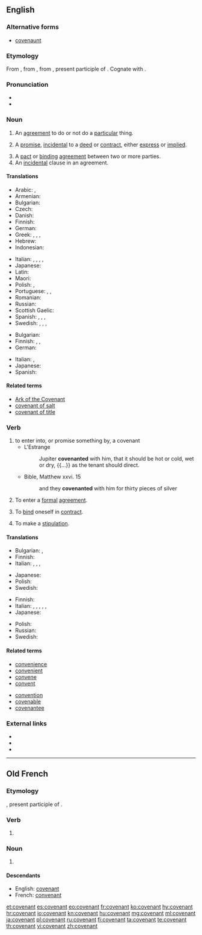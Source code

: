 ==English==
{{wikipedia}}

===Alternative forms===
* [[covenaunt]] {{qualifier|obsolete}}

===Etymology===
From {{etyl|enm|en}}, from {{etyl|fro|en}} {{term|lang=fro|covenant||agreement}}, from {{etyl|la|en}} {{term|lang=la|conveniens||agreeing, [[agreeable]], suitable, convenient}}, present participle of {{m|la|conveniō||to agree}}. Cognate with {{term|convenient|lang=en}}.

===Pronunciation===
* {{IPA|/ˈkʌv.ən.ənt/|lang=en}}
* {{audio|en-us-covenant.ogg|Audio (US)|lang=en}}

===Noun===
{{en-noun}}

# {{context|legal|lang=en}} An [[agreement]] to do or not do a [[particular]] thing.
# {{context|legal|lang=en}} A [[promise]], [[incidental]] to a [[deed]] or [[contract]], either [[express]] or [[implied]].
# A [[pact]] or [[binding]] [[agreement]] between two or more parties.
# An [[incidental]] clause in an agreement.

====Translations====
{{trans-top|binding agreement}}
* Arabic: {{t|ar|ميثاق|m|sc=Arab}}, {{t|ar|عهد|m|sc=Arab}}
* Armenian: {{t|hy|ուխտ|tr=uxt}}
* Bulgarian: {{t+|bg|договор|m}}
* Czech: {{t+|cs|dohoda|f}}
* Danish: {{t|da|pagt}}
* Finnish: {{t|fi|sitoumus}}
* German: {{t+|de|Zusage}}
* Greek: {{t+|el|συμφωνία|f|sc=Grek}}, {{t+|el|σύμφωνο|n|sc=Grek}}, {{t+|el|συνθήκη|f|sc=Grek}}, {{t+|el|σύμβαση|f|sc=Grek}}
* Hebrew: {{t+|he|ברית|f|tr=brit}}
* Indonesian: {{t+|id|perjanjian}}
{{trans-mid}}
* Italian: {{t+|it|patto|m}}, {{t|it|accordo solenne|m}}, {{t+|it|contratto|m}}, {{t+|it|convenzione|f}}, {{t+|it|alleanza|f}}
* Japanese: {{t+|ja|誓約|tr=seiyaku|sc=Jpan}}
* Latin: {{t|la|pactiō|f}}
* Maori: {{t|mi|kawenata}}
* Polish: {{t+|pl|ugoda|f}}, {{t+|pl|umowa|f}}
* Portuguese: {{t+|pt|pacto|m}}, {{t+|pt|contrato|m}}, {{t+|pt|promessa|f}}
* Romanian: {{t+|ro|legământ}}
* Russian: {{t+|ru|договор|m|tr=dogovór}}
* Scottish Gaelic: {{t|gd|cùmhnant|m}}
* Spanish: {{t+|es|convenio|m}}, {{t+|es|contrato|m}}, {{t+|es|alianza|f}}, {{t+|es|pacto|m}}
* Swedish: {{t+|sv|pakt|c}}, {{t+|sv|överenskommelse|c}}, {{t+|sv|förbund|n}}, {{t+|sv|avtal|n}}
{{trans-bottom}}

{{trans-top|incidental clause}}
* Bulgarian: {{t+|bg|спогодба|f}}
* Finnish: {{t+|fi|ehto}}, {{t|fi|sopimusehto}}, {{t+|fi|sopimusvakuus}}
* German: {{t+|de|Zusage}}
{{trans-mid}}
* Italian: {{t|it|clausola accessoria|f}}, {{t|it|clausola secondaria|f}}
* Japanese: {{t|ja|特約|tr=tokuyaku|sc=Jpan}}
* Spanish: {{t+|es|cláusula|f}}
{{trans-bottom}}

====Related terms====
* [[Ark of the Covenant]]
* [[covenant of salt]]
* [[covenant of title]]

===Verb===
{{en-verb}}

# to enter into, or promise something by, a covenant
#* L'Estrange
#*: Jupiter '''covenanted''' with him, that it should be hot or cold, wet or dry, {{...}} as the tenant should direct.
#* Bible, Matthew xxvi. 15
#*: and they '''covenanted''' with him for thirty pieces of silver
# {{context|legal|lang=en}} To enter a [[formal]] [[agreement]].
# {{context|legal|lang=en}} To [[bind]] oneself in [[contract]].
# {{context|legal|lang=en}} To make a [[stipulation]].

====Translations====
{{trans-top|to enter into a covenant}}
* Bulgarian: {{t|bg|споразумявам се}}, {{t|bg|договарям се}}
* Finnish: {{t+|fi|sitoutua}}
* Italian: {{t+|it|accordarsi}}, {{t+|it|impegnarsi}}, {{t|it|convenzionarsi}}, {{t|it|allearsi}}
{{trans-mid}}
* Japanese: {{t|ja|約束する|tr=yakusokusuru|sc=Jpan}}
* Polish: {{t+|pl|umówić się}}
* Swedish: {{t+|sv|avtala}}
{{trans-bottom}}

{{trans-top|to enter a formal agreement}}
* Finnish: {{t+|fi|sitoutua}}
* Italian: {{t+|it|stipulare}}, {{t|it|convenire}}, {{t|it|stilare un accordo}}, {{t|it|sottoscrivere}}, {{t+|it|concludere}}, {{t+|it|contrarre}}
* Japanese: {{t|ja|契約する|tr=keiyakusuru|sc=Jpan}}
{{trans-mid}}
* Polish: {{t|pl|zawrzeć umowę}}
* Russian: {{t|ru|заключать соглашение}}
* Swedish: {{t+|sv|avtala}}
{{trans-bottom}}

====Related terms====
{{top2}}
* [[convenience]]
* [[convenient]]
* [[convene]]
* [[convent]]
{{mid2}}
* [[convention]]
* [[covenable]]
* [[covenantee]]
{{bottom}}

===External links===
* {{R:Webster 1913}}
* {{R:Century 1911}}
* {{R:OneLook}}

----

==Old French==

===Etymology===
{{etyl|la|fro}} {{term|lang=la|conveniens||agreeing, [[agreeable]], suitable, convenient}}, present participle of {{m|la|conveniō||to agree}}.

===Verb===
{{head|fro|present participle}}

# {{present participle of|covenir|lang=fro}}

===Noun===
{{fro-noun|m}}

# {{l/en|covenant}}

====Descendants====
* English: [[#English|covenant]]
* French: [[convenant]]

[[et:covenant]]
[[es:covenant]]
[[eo:covenant]]
[[fr:covenant]]
[[ko:covenant]]
[[hy:covenant]]
[[hr:covenant]]
[[io:covenant]]
[[kn:covenant]]
[[hu:covenant]]
[[mg:covenant]]
[[ml:covenant]]
[[ja:covenant]]
[[pl:covenant]]
[[ru:covenant]]
[[fi:covenant]]
[[ta:covenant]]
[[te:covenant]]
[[th:covenant]]
[[vi:covenant]]
[[zh:covenant]]